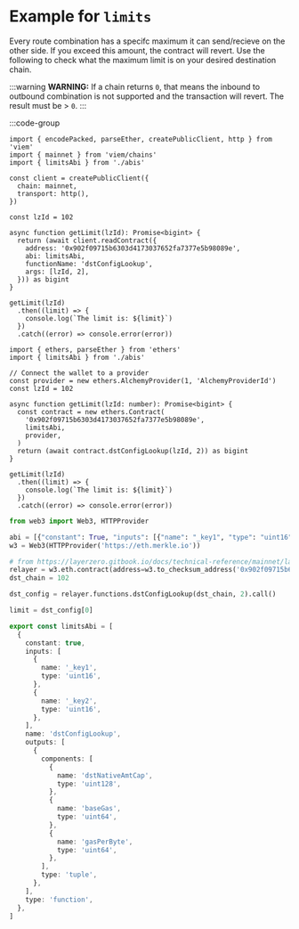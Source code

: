 # Example for `limits`

Every route combination has a specifc maximum it can send/recieve on the other side. If you exceed this amount, the contract will revert. Use the following to check what the maximum limit is on your desired destination chain.

:::warning
**WARNING:** If a chain returns `0`, that means the inbound to outbound combination is not supported and the transaction will revert. The result must be > `0`.
:::

:::code-group

```tsx [viem]
import { encodePacked, parseEther, createPublicClient, http } from 'viem'
import { mainnet } from 'viem/chains'
import { limitsAbi } from './abis'

const client = createPublicClient({
  chain: mainnet,
  transport: http(),
})

const lzId = 102

async function getLimit(lzId): Promise<bigint> {
  return (await client.readContract({
    address: '0x902f09715b6303d4173037652fa7377e5b98089e',
    abi: limitsAbi,
    functionName: 'dstConfigLookup',
    args: [lzId, 2],
  })) as bigint
}

getLimit(lzId)
  .then((limit) => {
    console.log(`The limit is: ${limit}`)
  })
  .catch((error) => console.error(error))
```

```tsx [ethers]
import { ethers, parseEther } from 'ethers'
import { limitsAbi } from './abis'

// Connect the wallet to a provider
const provider = new ethers.AlchemyProvider(1, 'AlchemyProviderId')
const lzId = 102

async function getLimit(lzId: number): Promise<bigint> {
  const contract = new ethers.Contract(
    '0x902f09715b6303d4173037652fa7377e5b98089e',
    limitsAbi,
    provider,
  )
  return (await contract.dstConfigLookup(lzId, 2)) as bigint
}

getLimit(lzId)
  .then((limit) => {
    console.log(`The limit is: ${limit}`)
  })
  .catch((error) => console.error(error))
```

```python [web3.py]
from web3 import Web3, HTTPProvider

abi = [{"constant": True, "inputs": [{"name": "_key1", "type": "uint16"}, {"name": "_key2", "type": "uint16"}], "name": "dstConfigLookup", "outputs": [{"components": [{"name": "dstNativeAmtCap", "type": "uint128"}, {"name": "baseGas", "type": "uint64"}, {"name": "gasPerByte", "type": "uint64"}], "type": "tuple"}], "type": "function"}]
w3 = Web3(HTTPProvider('https://eth.merkle.io'))

# from https://layerzero.gitbook.io/docs/technical-reference/mainnet/layerzero-labs-relayer.sol-addresses
relayer = w3.eth.contract(address=w3.to_checksum_address('0x902f09715b6303d4173037652fa7377e5b98089e'), abi=abi)
dst_chain = 102

dst_config = relayer.functions.dstConfigLookup(dst_chain, 2).call()

limit = dst_config[0]
```

```ts [abi.ts]
export const limitsAbi = [
  {
    constant: true,
    inputs: [
      {
        name: '_key1',
        type: 'uint16',
      },
      {
        name: '_key2',
        type: 'uint16',
      },
    ],
    name: 'dstConfigLookup',
    outputs: [
      {
        components: [
          {
            name: 'dstNativeAmtCap',
            type: 'uint128',
          },
          {
            name: 'baseGas',
            type: 'uint64',
          },
          {
            name: 'gasPerByte',
            type: 'uint64',
          },
        ],
        type: 'tuple',
      },
    ],
    type: 'function',
  },
]
```
